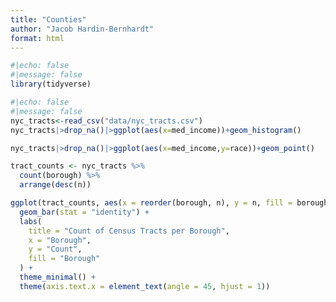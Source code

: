 ```yaml
---
title: "Counties"
author: "Jacob Hardin-Bernhardt"
format: html
---
```


```r
#|echo: false
#|message: false
library(tidyverse)
```


```r
#|echo: false
#|message: false
nyc_tracts<-read_csv("data/nyc_tracts.csv")
nyc_tracts|>drop_na()|>ggplot(aes(x=med_income))+geom_histogram()

nyc_tracts|>drop_na()|>ggplot(aes(x=med_income,y=race))+geom_point()

tract_counts <- nyc_tracts %>%
  count(borough) %>%
  arrange(desc(n))

ggplot(tract_counts, aes(x = reorder(borough, n), y = n, fill = borough)) +
  geom_bar(stat = "identity") +
  labs(
    title = "Count of Census Tracts per Borough",
    x = "Borough",
    y = "Count",
    fill = "Borough"
  ) +
  theme_minimal() +
  theme(axis.text.x = element_text(angle = 45, hjust = 1))
```
